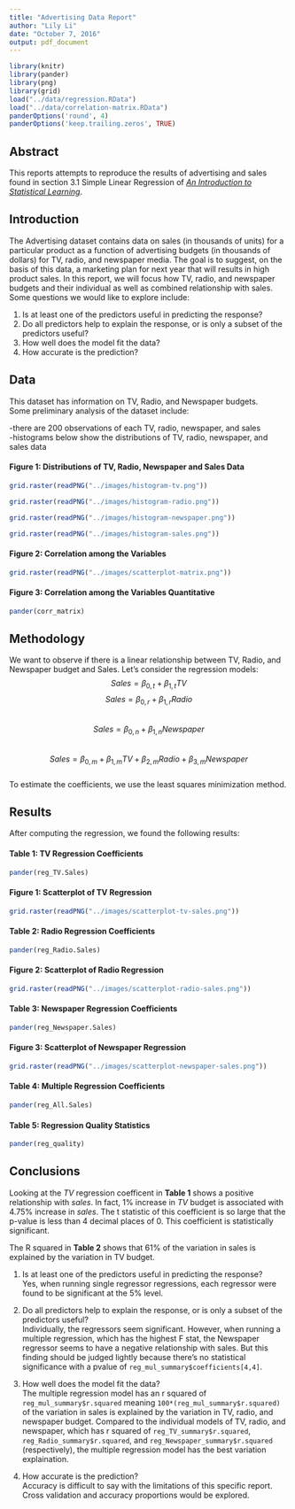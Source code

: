 ```yaml
---
title: "Advertising Data Report"
author: "Lily Li"
date: "October 7, 2016"
output: pdf_document
---
```

```r
library(knitr)
library(pander)
library(png)
library(grid)
load("../data/regression.RData")
load("../data/correlation-matrix.RData")
panderOptions('round', 4)
panderOptions('keep.trailing.zeros', TRUE)
```

## Abstract  
This reports attempts to reproduce the results of advertising and sales found in section 3.1 Simple Linear Regression of [*An Introduction to Statistical Learning*](http://www-bcf.usc.edu/~gareth/ISL/ISLR%20Sixth%20Printing.pdf). 
  
  
## Introduction  
The Advertising dataset contains data on sales (in thousands of units) for a particular product as a function of advertising budgets (in thousands of dollars) for TV, radio, and newspaper media. The goal is to suggest, on the basis of this data, a marketing plan for next year that will results in high product sales. In this report, we will focus how TV, radio, and newspaper budgets and their individual as well as combined relationship with sales. Some questions we would like to explore include:      
  
1. Is at least one of the predictors useful in predicting the response?  
2. Do all predictors help to explain the response, or is only a subset of the predictors useful?  
3. How well does the model fit the data?  
4. How accurate is the prediction?  
  
  
## Data  
This dataset has information on TV, Radio, and Newspaper budgets.    
Some preliminary analysis of the dataset include:  
  
-there are 200 observations of each TV, radio, newspaper, and sales  
-histograms below show the distributions of TV, radio, newspaper, and sales data  
  
  
#### Figure 1: Distributions of TV, Radio, Newspaper and Sales Data  
```r
grid.raster(readPNG("../images/histogram-tv.png"))
```

```r
grid.raster(readPNG("../images/histogram-radio.png"))
```

```r
grid.raster(readPNG("../images/histogram-newspaper.png"))
```

```r
grid.raster(readPNG("../images/histogram-sales.png"))
```

#### Figure 2: Correlation among the Variables  
```r
grid.raster(readPNG("../images/scatterplot-matrix.png"))
```

#### Figure 3: Correlation among the Variables Quantitative
```r
pander(corr_matrix)
```

## Methodology
We want to observe if there is a linear relationship between TV, Radio, and Newspaper budget and Sales. Let's consider the regression models: 
$$Sales = \beta_{0,t} + \beta_{1,t} TV$$
$$Sales = \beta_{0,r} + \beta_{1,r} Radio$$   
$$Sales = \beta_{0,n} + \beta_{1,n} Newspaper$$   
$$Sales = \beta_{0,m} + \beta_{1,m} TV + \beta_{2,m} Radio + \beta_{3,m} Newspaper$$   
To estimate the coefficients, we use the least squares minimization method. 

  
## Results
After computing the regression, we found the following results:  
  
#### Table 1: TV Regression Coefficients
```r
pander(reg_TV.Sales)
```

#### Figure 1: Scatterplot of TV Regression  
```r
grid.raster(readPNG("../images/scatterplot-tv-sales.png"))
```
  
#### Table 2: Radio Regression Coefficients
```r
pander(reg_Radio.Sales)
```

#### Figure 2: Scatterplot of Radio Regression  
```r
grid.raster(readPNG("../images/scatterplot-radio-sales.png"))
```
  
#### Table 3: Newspaper Regression Coefficients
```r
pander(reg_Newspaper.Sales)
```

#### Figure 3: Scatterplot of Newspaper Regression  
```r
grid.raster(readPNG("../images/scatterplot-newspaper-sales.png"))
```
  
#### Table 4: Multiple Regression Coefficients
```r
pander(reg_All.Sales)
```
  
#### Table 5: Regression Quality Statistics  
```r
pander(reg_quality)
```
  
  
## Conclusions  
Looking at the *TV* regression coefficent in **Table 1** shows a positive relationship with *sales*. In fact, 1% increase in *TV* budget is associated with 4.75% increase in *sales*. The t statistic of this coefficient is so large that the p-value is less than 4 decimal places of 0. This coefficient is statistically significant.  

The R squared in **Table 2** shows that 61% of the variation in sales is explained by the variation in TV budget.   

1. Is at least one of the predictors useful in predicting the response?  
Yes, when running single regressor regressions, each regressor were found to be significant at the 5% level. 

2. Do all predictors help to explain the response, or is only a subset of the predictors useful?  
Individually, the regressors seem significant. However, when running a multiple regression, which has the highest F stat, the Newspaper regressor seems to have a negative relationship with sales. But this finding should be judged lightly because there's no statistical significance with a pvalue of `reg_mul_summary$coefficients[4,4]`.  

3. How well does the model fit the data?  
The multiple regression model has an r squared of `reg_mul_summary$r.squared` meaning `100*(reg_mul_summary$r.squared)` of the variation in sales is explained by the variation in TV, radio, and newspaper budget. Compared to the individual models of TV, radio, and newspaper, which has r squared of `reg_TV_summary$r.squared`, `reg_Radio_summary$r.squared`, and `reg_Newspaper_summary$r.squared` (respectively), the multiple regression model has the best variation explaination.  

4. How accurate is the prediction?  
Accuracy is difficult to say with the limitations of this specific report. Cross validation and accuracy proportions would be explored. 





